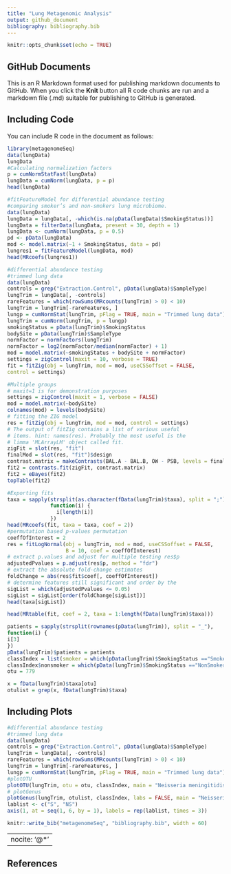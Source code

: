 ```yaml
---
title: "Lung Metagenomic Analysis"
output: github_document
bibliography: bibliography.bib
---
```


```r
knitr::opts_chunk$set(echo = TRUE)
```

## GitHub Documents

This is an R Markdown format used for publishing markdown documents to GitHub. When you click the **Knit** button all R code chunks are run and a markdown file (.md) suitable for publishing to GitHub is generated.

## Including Code

You can include R code in the document as follows:

```r
library(metagenomeSeq)
data(lungData)
lungData
#Calculating normalization factors
p = cumNormStatFast(lungData)
lungData = cumNorm(lungData, p = p)
head(lungData)

#fitFeatureModel for differential abundance testing
#comparing smoker’s and non-smokers lung microbiome.
data(lungData)
lungData = lungData[, -which(is.na(pData(lungData)$SmokingStatus))]
lungData = filterData(lungData, present = 30, depth = 1)
lungData <- cumNorm(lungData, p = 0.5)
pd <- pData(lungData)
mod <- model.matrix(~1 + SmokingStatus, data = pd)
lungres1 = fitFeatureModel(lungData, mod)
head(MRcoefs(lungres1))

#differential abundance testing
#trimmed lung data
data(lungData)
controls = grep("Extraction.Control", pData(lungData)$SampleType)
lungTrim = lungData[, -controls]
rareFeatures = which(rowSums(MRcounts(lungTrim) > 0) < 10)
lungTrim = lungTrim[-rareFeatures, ]
lungp = cumNormStat(lungTrim, pFlag = TRUE, main = "Trimmed lung data")
lungTrim = cumNorm(lungTrim, p = lungp)
smokingStatus = pData(lungTrim)$SmokingStatus
bodySite = pData(lungTrim)$SampleType
normFactor = normFactors(lungTrim)
normFactor = log2(normFactor/median(normFactor) + 1)
mod = model.matrix(~smokingStatus + bodySite + normFactor)
settings = zigControl(maxit = 10, verbose = TRUE)
fit = fitZig(obj = lungTrim, mod = mod, useCSSoffset = FALSE,
control = settings)

#Multiple groups
# maxit=1 is for demonstration purposes
settings = zigControl(maxit = 1, verbose = FALSE)
mod = model.matrix(~bodySite)
colnames(mod) = levels(bodySite)
# fitting the ZIG model
res = fitZig(obj = lungTrim, mod = mod, control = settings)
# The output of fitZig contains a list of various useful
# items. hint: names(res). Probably the most useful is the
# limma 'MLArrayLM' object called fit.
zigFit = slot(res, "fit")
finalMod = slot(res, "fit")$design
contrast.matrix = makeContrasts(BAL.A - BAL.B, OW - PSB, levels = finalMod)
fit2 = contrasts.fit(zigFit, contrast.matrix)
fit2 = eBayes(fit2)
topTable(fit2)

#Exporting fits
taxa = sapply(strsplit(as.character(fData(lungTrim)$taxa), split = ";"),
              function(i) {
                i[length(i)]
              })
head(MRcoefs(fit, taxa = taxa, coef = 2))
#permutation based p-values permutation
coeffOfInterest = 2
res = fitLogNormal(obj = lungTrim, mod = mod, useCSSoffset = FALSE,
                   B = 10, coef = coeffOfInterest)
# extract p.values and adjust for multiple testing res$p 
adjustedPvalues = p.adjust(res$p, method = "fdr")
# extract the absolute fold-change estimates
foldChange = abs(res$fit$coef[, coeffOfInterest])
# determine features still significant and order by the
sigList = which(adjustedPvalues <= 0.05)
sigList = sigList[order(foldChange[sigList])]
head(taxa[sigList])

head(MRtable(fit, coef = 2, taxa = 1:length(fData(lungTrim)$taxa)))

patients = sapply(strsplit(rownames(pData(lungTrim)), split = "_"),
function(i) {
i[3]
})
pData(lungTrim)$patients = patients
classIndex = list(smoker = which(pData(lungTrim)$SmokingStatus =="Smoker"))
classIndex$nonsmoker = which(pData(lungTrim)$SmokingStatus =="NonSmoker")
otu = 779

x = fData(lungTrim)$taxa[otu]
otulist = grep(x, fData(lungTrim)$taxa)

```

## Including Plots

```r
#differential abundance testing
#trimmed lung data
data(lungData)
controls = grep("Extraction.Control", pData(lungData)$SampleType)
lungTrim = lungData[, -controls]
rareFeatures = which(rowSums(MRcounts(lungTrim) > 0) < 10)
lungTrim = lungTrim[-rareFeatures, ]
lungp = cumNormStat(lungTrim, pFlag = TRUE, main = "Trimmed lung data")
#plotOTU
plotOTU(lungTrim, otu = otu, classIndex, main = "Neisseria meningitidis")
# plotGenus
plotGenus(lungTrim, otulist, classIndex, labs = FALSE, main = "Neisseria meningitidis")
lablist <- c("S", "NS")
axis(1, at = seq(1, 6, by = 1), labels = rep(lablist, times = 3))

```

```r
knitr::write_bib("metagenomeSeq", "bibliography.bib", width = 60)
```
---
nocite: '@*'
---
## References
